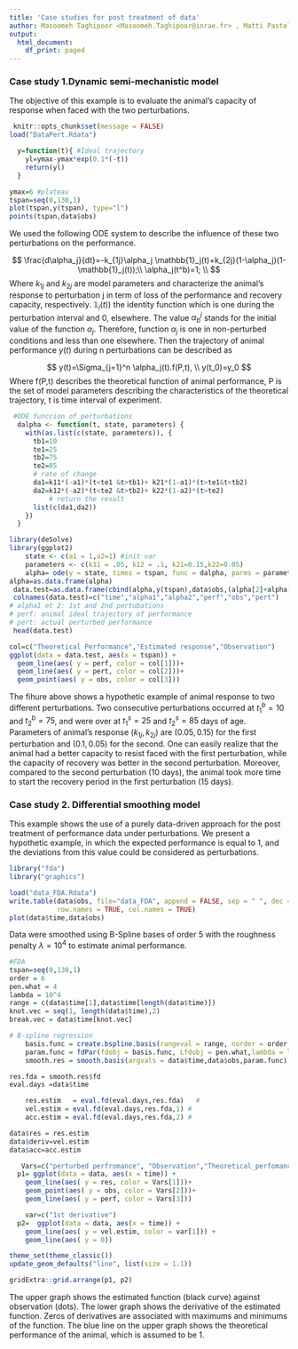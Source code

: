 ---
title: 'Case studies for post treatment of data'
author: Masoomeh Taghipoor <Masoomeh.Taghipoor@inrae.fr> , Matti Pastel, Rafael Munoz-Tamayo
output:
  html_document:
    df_print: paged
---

### Case study 1.Dynamic semi-mechanistic model

The objective of this example is to evaluate the animal's capacity of response when faced with the two perturbations.

```{r}
 knitr::opts_chunk$set(message = FALSE)
load("DataPert.Rdata")

  y=function(t){ #Ideal trajectory
    yl=ymax-ymax*exp(0.1*(-t))
    return(yl)
  }

ymax=6 #plateau
tspan=seq(0,130,1)
plot(tspan,y(tspan), type="l")
points(tspan,data$obs)
```

We used the following ODE system to describe the influence of these two perturbations on the performance.

$$
\frac{d\alpha_j}{dt}=-k_{1j}\alpha_j \mathbb{1}_j(t)+k_{2j}(1-\alpha_j)(1-\mathbb{1}_j(t));\\
\alpha_j(t^b)=1;  \\
$$
Where $k_{1j}$ and $k_{2j}$ are model parameters and characterize the animal’s response to perturbation j in term of loss of the performance and recovery capacity, respectively. $\mathbb{1}_i(t))$ the identity function which is one during the perturbation interval and 0, elsewhere. The value $\alpha_b^j$ stands for the initial value of the function $\alpha_j$. Therefore, function $\alpha_j$ is one in non-perturbed conditions and less than one elsewhere. Then the trajectory of animal performance $y(t)$ during n perturbations can be described as


$$
y(t)=\Sigma_{j=1}^n \alpha_j(t).f(P,t), \\
y(t_0)=y_0
$$
Where f(P,t) describes the theoretical function of animal performance, P is the set of model parameters describing the characteristics of the theoretical trajectory, t is time interval of experiment.

```{r}
 #ODE funccion of perturbations
  dalpha <- function(t, state, parameters) {
    with(as.list(c(state, parameters)), {
      tb1=10
      te1=25
      tb2=75
      te2=85
      # rate of change
      da1=k11*(-a1)*(t<te1 &t>tb1)+ k21*(1-a1)*(t>te1&t<tb2)
      da2=k12*(-a2)*(t<te2 &t>tb2)+ k22*(1-a2)*(t>te2)
          # return the result
      list(c(da1,da2))
    })
  }
```



```{r}
library(deSolve)
library(ggplot2)
    state <- c(a1 = 1,a2=1) #init var
    parameters <- c(k11 = .05, k12 = .1, k21=0.15,k22=0.05)
    alpha= ode(y = state, times = tspan, func = dalpha, parms = parameters) #alpha1 et 2: 1st and 2nd pertubations
alpha=as.data.frame(alpha)
 data.test=as.data.frame(cbind(alpha,y(tspan),data$obs,(alpha[2]+alpha[3])/2*y(tspan)))
 colnames(data.test)=c("time","alpha1","alpha2","perf","obs","pert")
# alpha1 et 2: 1st and 2nd pertubations
# perf: animal ideal trajectory of performance
# pert: actual perturbed performance
 head(data.test)

col=c("Theoretical Performance","Estimated response","Observation")
ggplot(data = data.test, aes(x = tspan)) +
  geom_line(aes( y = perf, color = col[1]))+
  geom_line(aes( y = pert, color = col[2]))+
  geom_point(aes( y = obs, color = col[3]))
```
The fihure above shows a hypothetic example of animal response to two different perturbations. Two consecutive perturbations occurred at $t_1^b=10$ and $t_2^b=75$, and were over at $t_1^s=25$ and $t_2^s=85$ days of age. Parameters of animal’s response $(k_{1j},k_{2j})$ are $(0.05,0.15)$ for the first perturbation and $(0.1,0.05)$ for the second. One can easily realize that the animal had a better capacity to resist faced with the first perturbation, while the capacity of recovery was better in the second perturbation. Moreover, compared to the second perturbation (10 days), the animal took more time to start the recovery period in the first perturbation (15 days).

### Case study 2. Differential smoothing model

This example shows the use of a purely data-driven approach for the post treatment of performance data under perturbations. We present a hypothetic example, in which the expected performance is equal to 1, and the deviations from this value could be considered as perturbations.

```{r}
library("fda")
library("graphics")

load("data_FDA.Rdata")
write.table(data$obs, file="data_FDA", append = FALSE, sep = " ", dec = ".",
            row.names = TRUE, col.names = TRUE)
plot(data$time,data$obs)

```

Data were smoothed using B-Spline bases of order 5 with the roughness penalty $\lambda=10^4$ to estimate animal performance.


```{r}
#FDA
tspan=seq(0,130,1)
order = 6
pen.what = 4
lambda = 10^4
range = c(data$time[1],data$time[length(data$time)])
knot.vec = seq(1, length(data$time),2)
break.vec = data$time[knot.vec]

# B-spline regression
    basis.func = create.bspline.basis(rangeval = range, norder = order, breaks = break.vec)
    param.func = fdPar(fdobj = basis.func, Lfdobj = pen.what,lambda = lambda)
    smooth.res = smooth.basis(argvals = data$time,data$obs,param.func)

res.fda = smooth.res$fd
eval.days =data$time

    res.estim   = eval.fd(eval.days,res.fda)   #
    vel.estim = eval.fd(eval.days,res.fda,1) #
    acc.estim = eval.fd(eval.days,res.fda,2) #

data$res = res.estim
data$deriv=vel.estim
data$acc=acc.estim

   Vars=c("perturbed perfromance", "Observation","Theoretical_perfomance")
  p1= ggplot(data = data, aes(x = time)) +
    geom_line(aes( y = res, color = Vars[1]))+
    geom_point(aes( y = obs, color = Vars[2]))+
    geom_line(aes( y = perf, color = Vars[3]))

    var=c("1st derivative")
  p2=  ggplot(data = data, aes(x = time)) +
    geom_line(aes( y = vel.estim, color = var[1])) +
    geom_line(aes( y = 0))

theme_set(theme_classic())
update_geom_defaults("line", list(size = 1.1))

gridExtra::grid.arrange(p1, p2)

```

The upper graph shows the estimated function (black curve) against observation (dots). The lower graph shows the derivative of the estimated function.  Zeros of derivatives are associated with maximums and minimums of the function.  The blue line on the upper graph shows the theoretical performance of the animal, which is assumed to be 1.
